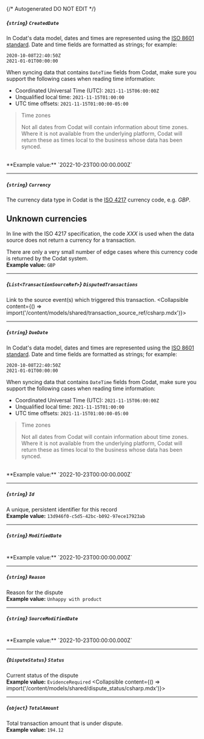 {/* Autogenerated DO NOT EDIT  */}

##### *{`string`}* `CreatedDate`
In Codat's data model, dates and times are represented using the <a class="external" href="https://en.wikipedia.org/wiki/ISO_8601" target="_blank">ISO 8601 standard</a>. Date and time fields are formatted as strings; for example:

```
2020-10-08T22:40:50Z
2021-01-01T00:00:00
```



When syncing data that contains `DateTime` fields from Codat, make sure you support the following cases when reading time information:

- Coordinated Universal Time (UTC): `2021-11-15T06:00:00Z`
- Unqualified local time: `2021-11-15T01:00:00`
- UTC time offsets: `2021-11-15T01:00:00-05:00`

> Time zones
> 
> Not all dates from Codat will contain information about time zones.  
> Where it is not available from the underlying platform, Codat will return these as times local to the business whose data has been synced.
<br/>
**Example value:** `2022-10-23T00:00:00.000Z`

---
##### *{`string`}* `Currency`
The currency data type in Codat is the [ISO 4217](https://en.wikipedia.org/wiki/ISO_4217) currency code, e.g. _GBP_.

## Unknown currencies

In line with the ISO 4217 specification, the code _XXX_ is used when the data source does not return a currency for a transaction. 

There are only a very small number of edge cases where this currency code is returned by the Codat system.
<br/>
**Example value:** `GBP`

---
##### *{`List<TransactionSourceRef>`}* `DisputedTransactions`
Link to the source event(s) which triggered this transaction.
<Collapsible content={() => import('/content/models/shared/transaction_source_ref/csharp.mdx')}>
</Collapsible>

---
##### *{`string`}* `DueDate`
In Codat's data model, dates and times are represented using the <a class="external" href="https://en.wikipedia.org/wiki/ISO_8601" target="_blank">ISO 8601 standard</a>. Date and time fields are formatted as strings; for example:

```
2020-10-08T22:40:50Z
2021-01-01T00:00:00
```



When syncing data that contains `DateTime` fields from Codat, make sure you support the following cases when reading time information:

- Coordinated Universal Time (UTC): `2021-11-15T06:00:00Z`
- Unqualified local time: `2021-11-15T01:00:00`
- UTC time offsets: `2021-11-15T01:00:00-05:00`

> Time zones
> 
> Not all dates from Codat will contain information about time zones.  
> Where it is not available from the underlying platform, Codat will return these as times local to the business whose data has been synced.
<br/>
**Example value:** `2022-10-23T00:00:00.000Z`

---
##### *{`string`}* `Id`
A unique, persistent identifier for this record
<br/>
**Example value:** `13d946f0-c5d5-42bc-b092-97ece17923ab`

---
##### *{`string`}* `ModifiedDate`
<br/>
**Example value:** `2022-10-23T00:00:00.000Z`

---
##### *{`string`}* `Reason`
Reason for the dispute
<br/>
**Example value:** `Unhappy with product`

---
##### *{`string`}* `SourceModifiedDate`
<br/>
**Example value:** `2022-10-23T00:00:00.000Z`

---
##### *{`DisputeStatus`}* `Status`
Current status of the dispute
<br/>
**Example value:** `EvidenceRequired`
<Collapsible content={() => import('/content/models/shared/dispute_status/csharp.mdx')}>
</Collapsible>

---
##### *{`object`}* `TotalAmount`
Total transaction amount that is under dispute.
<br/>
**Example value:** `194.12`

